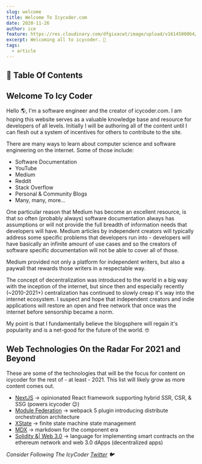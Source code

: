```yaml
---
slug: welcome
title: Welcome To Icycoder.com
date: 2020-11-26
author: ice
feature: https://res.cloudinary.com/dfgixacwt/image/upload/v1614500064/articles/welcome/feature_agr0i5.jpg
excerpt: Welcoming all to icycoder. 🎉
tags:
  - article
---
```


## 📝 Table Of Contents

## Welcome To Icy Coder

Hello 🌎, I'm a software engineer and the creator of icycoder.com. I am hoping this website serves as a valuable knowledge
base and resource for developers of all levels. Initially I will be authoring all of the content until I can flesh out a system
of incentives for others to contribute to the site.

There are many ways to learn about computer science and software engineering on the internet. Some of those include:

- Software Documentation
- YouTube
- Medium
- Reddit
- Stack Overflow
- Personal & Community Blogs
- Many, many, more...

One particular reason that Medium has become an excellent resource, is that so often (probably always) software documentation
always has assumptions or will not provide the full breadth of information needs that developers will have. Medium articles by
independent creators will typically address some specific problems that developers run into - developers will have basically an
infinite amount of use cases and so the creators of software specific documentation will not be able to cover all of those.

Medium provided not only a platform for independent writers, but also a paywall that rewards those writers in a respectable way.

The concept of decentralization was introduced to the world in a big way with the inception of the internet, but since then
and especially recently (~2010-2021+) centralization has continued to slowly creap it's way into the internet ecosystem. I suspect
and hope that independent creators and indie applications will restore an open and free network that once was the internet before
sensorship became a norm.

My point is that I fundamentally believe the blogsphere will regain it's popularity and is a net-good for the future of the world. 🤓

## Web Technologies On the Radar For 2021 and Beyond

These are some of the technologies that will be the focus for content on icycoder for the rest of - at least - 2021. This list will likely
grow as more content comes out.

- [NextJS](https://nextjs.org/) -> opinionated React framework supporting hybrid SSR, CSR, & SSG (powers icycoder 😉)
- [Module Federation](https://webpack.js.org/concepts/module-federation/) -> webpack 5 plugin introducing distribute orchestration architecture
- [XState](https://xstate.js.org/) -> finite state machine state management
- [MDX](https://mdxjs.com/) -> markdown for the component era
- [Solidity &| Web 3.0](https://docs.soliditylang.org/en/v0.8.0/index.html) -> language for implementing smart contracts on the ethereum network and web 3.0 dApps (decentralized apps)

_Consider Following The IcyCoder [Twitter](https://twitter.com/coder_icy) 🐦_
